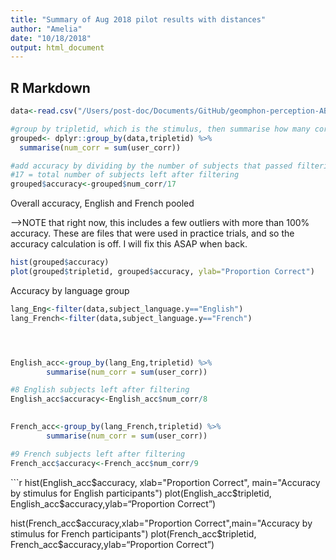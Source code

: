 ```yaml
---
title: "Summary of Aug 2018 pilot results with distances"
author: "Amelia"
date: "10/18/2018"
output: html_document
---
```


## R Markdown
```r
data<-read.csv("/Users/post-doc/Documents/GitHub/geomphon-perception-ABX/experiments/pilot_Aug_2018/filtered_results_Oct_11_2018.csv")

#group by tripletid, which is the stimulus, then summarise how many correct answers for that triplet
grouped<- dplyr::group_by(data,tripletid) %>%
  summarise(num_corr = sum(user_corr))

#add accuracy by dividing by the number of subjects that passed filtering.
#17 = total number of subjects left after filtering
grouped$accuracy<-grouped$num_corr/17

```
Overall accuracy, English and French pooled

-->NOTE that right now, this includes a few outliers with more than 100% accuracy.  These are files that were used in practice trials, and so the accuracy calculation is off.  I will fix this ASAP when back. 


```r
hist(grouped$accuracy)
plot(grouped$tripletid, grouped$accuracy, ylab="Proportion Correct")

```


Accuracy by language group

```r
lang_Eng<-filter(data,subject_language.y=="English")
lang_French<-filter(data,subject_language.y=="French")




English_acc<-group_by(lang_Eng,tripletid) %>%
        summarise(num_corr = sum(user_corr))

#8 English subjects left after filtering
English_acc$accuracy<-English_acc$num_corr/8
  

French_acc<-group_by(lang_French,tripletid) %>%
        summarise(num_corr = sum(user_corr))

#9 French subjects left after filtering
French_acc$accuracy<-French_acc$num_corr/9  

```


```r

hist(English_acc$accuracy, xlab="Proportion Correct", main="Accuracy by stimulus for English participants")
plot(English_acc$tripletid, English_acc$accuracy,ylab="Proportion Correct")

hist(French_acc$accuracy,xlab="Proportion Correct",main="Accuracy by stimulus for French participants")
plot(French_acc$tripletid, French_acc$accuracy,ylab="Proportion Correct")

